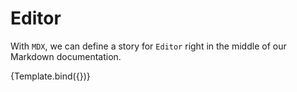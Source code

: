 
<Meta title="Components/Editor" component={MarkdownEditor} />


# Editor

With `MDX`, we can define a story for `Editor` right in the middle of our Markdown documentation.

<Canvas>
  <Story
    name="Normal"
    args={{
      color:''
    }}
  >
    {Template.bind({})}
  </Story>
</Canvas>